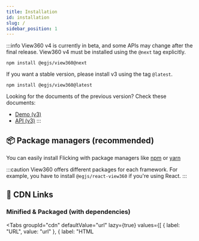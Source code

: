 ```yaml
---
title: Installation
id: installation
slug: /
sidebar_position: 1
---
```



:::info
View360 v4 is currently in beta, and some APIs may change after the final release.
View360 v4 must be installed using the `@next` tag explicitly.

```shell
npm install @egjs/view360@next
```

If you want a stable version, please install v3 using the tag `@latest`.
```shell
npm install @egjs/view360@latest
```

Looking for the documents of the previous version? Check these documents:
- [Demo (v3)](/egjs-view360/release/3.6.4)
- [API (v3)](/egjs-view360/release/3.6.4/doc/)
:::

## 📦 Package managers (recommended)
You can easily install Flicking with package managers like [npm](https://www.npmjs.com/) or [yarn](https://classic.yarnpkg.com/en/)

:::caution
View360 offers different packages for each framework.
For example, you have to install `@egjs/react-view360` if you're using React.
:::

<Install />

## 🔗 CDN Links
### Minified & Packaged (with dependencies)
<Tabs
  groupId="cdn"
  defaultValue="url"
  lazy={true}
  values={[
    { label: "URL", value: "url" },
    { label: "HTML <script>", value: "html" }
  ]}>
  <TabItem value="url">
    <CodeBlock className="language-shell">
      https://naver.github.io/egjs-view360/release/latest/dist/view360.pkgd.min.js<br/>
      # or...<br/>
      https://unpkg.com/@egjs/view360@latest/dist/view360.pkgd.min.js
    </CodeBlock>
  </TabItem>
  <TabItem value="html">
    <CodeBlock className="language-html">{[
      `<script src="https://naver.github.io/egjs-view360/release/latest/dist/view360.pkgd.min.js"></script>`,
      `<script src="https://naver.github.io/egjs-view360/release/latest/dist/view360.pkgd.min.js"></script>`
    ].join("\n<!-- or... -->\n")}</CodeBlock>
  </TabItem>
</Tabs>

### Packaged (with dependencies)
<Tabs
  groupId="cdn"
  defaultValue="url"
  lazy={true}
  values={[
    { label: "URL", value: "url" },
    { label: "HTML <script>", value: "html" }
  ]}>
  <TabItem value="url">
    <CodeBlock className="language-shell">
      https://naver.github.io/egjs-view360/release/latest/dist/view360.pkgd.js<br/>
      # or...<br/>
      https://unpkg.com/@egjs/view360@latest/dist/view360.pkgd.js
    </CodeBlock>
  </TabItem>
  <TabItem value="html">
    <CodeBlock className="language-html">{[
      `<script src="https://naver.github.io/egjs-view360/release/latest/dist/view360.pkgd.js"></script>`,
      `<script src="https://unpkg.com/@egjs/view360@latest/dist/view360.pkgd.js"></script>`
    ].join("\n<!-- or... -->\n")}</CodeBlock>
  </TabItem>
</Tabs>

### CSS
<Tabs
  groupId="cdn"
  defaultValue="url"
  lazy={true}
  values={[
    { label: "URL", value: "url" },
    { label: "HTML <link>", value: "html" },
    { label: "CSS @import", value: "css" }
  ]}>
  <TabItem value="url">
    <CodeBlock className="language-shell">
      https://naver.github.io/egjs-view360/release/latest/css/view360.min.css<br/>
      # or...<br/>
      https://unpkg.com/@egjs/view360@latest/css/view360.min.css
    </CodeBlock>
  </TabItem>
  <TabItem value="html">
    <CodeBlock className="language-html">{[
      `<link rel="stylesheet" href="https://naver.github.io/egjs-view360/release/latest/css/view360.min.css">`,
      `<link rel="stylesheet" href="https://unpkg.com/@egjs/view360@latest/css/view360.min.css">`
    ].join("\n<!-- or... -->\n")}</CodeBlock>
  </TabItem>
  <TabItem value="css">
    <CodeBlock className="language-css">{[
      `@import "https://naver.github.io/egjs-view360/release/latest/css/view360.min.css";`,
      `@import "https://unpkg.com/@egjs/view360@latest/css/view360.min.css";`
    ].join("\n/* or... */\n")}</CodeBlock>
  </TabItem>
</Tabs>
